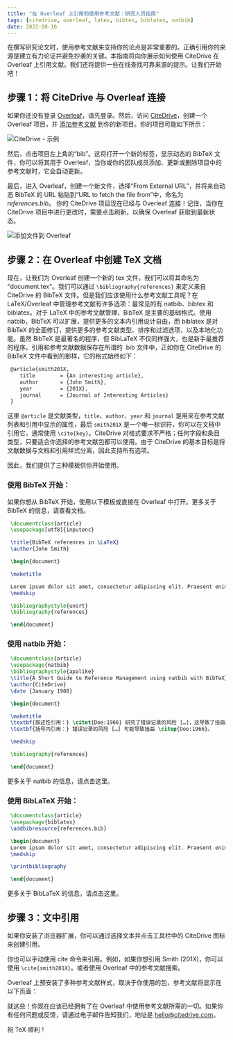 ```yaml
---
title: "在 Overleaf 上引用和使用参考文献：研究人员指南"
tags: [citedrive, overleaf, latex, bibtex, biblatex, natbib]
date: 2022-08-16
---
```


在撰写研究论文时，使用参考文献来支持你的论点是非常重要的。正确引用你的来源是建立有力论证并避免抄袭的关键。本指南将向你展示如何使用 CiteDrive 在 Overleaf 上引用文献。我们还将提供一些在线查找可靠来源的提示。让我们开始吧！


<CiteDrive />

## 步骤 1：将 CiteDrive 与 Overleaf 连接

如果你还没有登录 [Overleaf](https://www.overleaf.com/)，请先登录。然后，访问 [CiteDrive](https://www.citedrive.com/)，创建一个 Overleaf 项目，并 [添加参考文献](https://citedrive.medium.com/adding-bibliographic-references-to-overleaf-with-citedrive-325f131e3ca2) 到你的新项目。你的项目可能如下所示：

![CiteDrive - 示例](@assets/images/tutorial/citedrive_project_example.png)

然后，点击项目左上角的“bib”。这将打开一个新的标签，显示动态的 BibTeX 文件，你可以将其用于 Overleaf，当你或你的团队成员添加、更新或删除项目中的参考文献时，它会自动更新。

最后，进入 Overleaf，创建一个新文件，选择“From External URL”，并将来自动态 BibTeX 的 URL 粘贴到“URL to fetch the file from”中，命名为 *references.bib*。
你的 CiteDrive 项目现在已经与 Overleaf 连接！记住，当你在 CiteDrive 项目中进行更改时，需要点击刷新，以确保 Overleaf 获取到最新状态。

![添加文件到 Overleaf](@assets/images/tutorial/export_bib_to_overleaf.png)

## 步骤 2：在 Overleaf 中创建 TeX 文档

现在，让我们为 Overleaf 创建一个新的 tex 文件，我们可以将其命名为 "document.tex"。我们可以通过 `\bibliography{references}` 来定义来自 CiteDrive 的 BibTeX 文件。但是我们应该使用什么参考文献工具呢？在 LaTeX/Overleaf 中管理参考文献有许多选项：最常见的有 natbib、bibtex 和 biblatex。对于 LaTeX 中的参考文献管理，BibTeX 是主要的基础格式。使用 natbib，BibTeX 可以扩展，提供更多的文本内引用设计自由，而 biblatex 是对 BibTeX 的全面修订，提供更多的参考文献类型、排序和过滤选项，以及本地化功能。虽然 BibTeX 是最著名的程序，但 BibLaTeX 不仅同样强大，也是新手最推荐的程序。引用和参考文献数据保存在所谓的 .bib 文件中，正如你在 CiteDrive 的 BibTeX 文件中看到的那样，它的格式始终如下：

```latex
 @article{smith201X,
 	title        = {An interesting article},
 	author       = {John Smith},
 	year         = {201X},
 	journal      = {Journal of Interesting Articles}
 }
 ```

 这里 `@article` 是文献类型，`title`、`author`、`year` 和 `journal` 是用来在参考文献列表和引用中显示的属性，最后 `smith201X` 是一个唯一标识符，你可以在文档中引用它，通常使用 `\cite{key}`。CiteDrive 对格式要求不严格；任何字段和条目类型，只要适合你选择的参考文献包都可以使用。由于 CiteDrive 的基本目标是将文献数据与文档和引用样式分离，因此支持所有选项。

因此，我们提供了三种模板供你开始使用。

### 使用 BibTeX 开始：

如果你想从 BibTeX 开始，使用以下模板或直接在 Overleaf 中打开。更多关于 BibTeX 的信息，请查看文档。

```latex title="document.tex"
 \documentclass{article}
 \usepackage[utf8]{inputenc}

 \title{BibTeX references in \LaTeX}
 \author{John Smith}

 \begin{document}

 \maketitle

 Lorem ipsum dolor sit amet, consectetur adipiscing elit. Praesent enim urna, dapibus et bibendum vel, consectetur et turpis. Cras a molestie nulla. \cite{Hemingway1952}
 \medskip

 \bibliographystyle{unsrt}
 \bibliography{references}

 \end{document}
 ```

### 使用 natbib 开始：

```latex
 \documentclass{article}
 \usepackage{natbib}
 \bibliographystyle{apalike}
 \title{A Short Guide to Reference Management using natbib with BibTeX}
 \author{CiteDrive}
 \date {January 1988}

 \begin{document}

 \maketitle
 \textbf{叙述性引用：} \citet{Doe:1966} 研究了错误记录的风险 […]，这导致了扭曲。
 \textbf{括号内引用：} 错误记录的风险 […] 可能导致扭曲 \citep{Doe:1966}。

 \medskip

 \bibliography{references}

 \end{document}

 ```

更多关于 natbib 的信息，请点击这里。

### 使用 BibLaTeX 开始：

```latex
 \documentclass{article}
 \usepackage{biblatex}
 \addbibresource{references.bib}

 \begin{document}
 Lorem ipsum dolor sit amet, consectetur adipiscing elit. Praesent enim urna, dapibus et bibendum vel, consectetur et turpis. Cras a molestie nulla. \cite{Hemingway1952}
 \medskip

 \printbibliography

 \end{document}
 ```

更多关于 BibLaTeX 的信息，请点击这里。

## 步骤 3：文中引用

如果你安装了浏览器扩展，你可以通过选择文本并点击工具栏中的 CiteDrive 图标来创建引用。

你也可以手动使用 cite 命令来引用。例如，如果你想引用 Smith (201X)，你可以使用 `\cite{smith201X}`。或者使用 Overleaf 中的参考文献搜索。

Overleaf 上预安装了多种参考文献样式，取决于你使用的包，参考文献将显示在以下页面：

就这些！你现在应该已经拥有了在 Overleaf 中使用参考文献所需的一切。如果你有任何问题或反馈，请通过电子邮件告知我们，地址是 hello@citedrive.com。

祝 TeX 顺利！